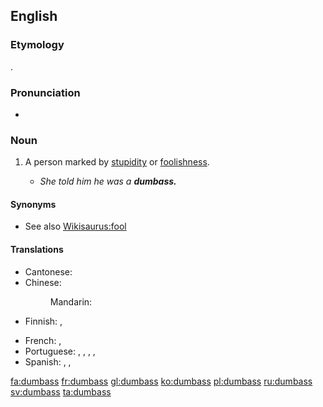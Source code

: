 ==English==

===Etymology===
{{compound|dumb|ass}}.

===Pronunciation===
* {{IPA|/dʌmæs/}}

===Noun===
{{en-noun|es}}

# {{US|vulgar|slang}} A person marked by [[stupidity]] or [[foolishness]].
#* ''She told him he was a '''dumbass.'''''

====Synonyms====
* See also [[Wikisaurus:fool]]

====Translations====
{{trans-top|person marked by stupidity or foolishness}}
* Cantonese: {{tø|yue|傻仔|sc=Hani}}
* Chinese:
*: Mandarin: {{t|zh|蠢才|sc=Hani}}
* Finnish: {{t+|fi|tollo}}, {{t+|fi|tyhmä}}
{{trans-mid}}
* French: {{t+|fr|andouille|f}}, {{t+|fr|enclume|f}}
* Portuguese: {{t|pt|torpe}}, {{t|pt|tonto|m}}, {{t|pt|burro|m}}, {{t|pt|asno|m}}, {{t|pt|mula|f}}
* Spanish: {{t+|es|torpe|m}}, {{t-|es|tontón|m}}, {{t+|es|tarado|m}}
{{trans-bottom}}

[[fa:dumbass]]
[[fr:dumbass]]
[[gl:dumbass]]
[[ko:dumbass]]
[[pl:dumbass]]
[[ru:dumbass]]
[[sv:dumbass]]
[[ta:dumbass]]